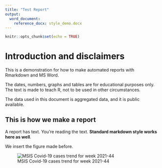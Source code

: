 ```yaml
---
title: "Test Report"
output: 
  word_document:
    reference_docx: style_demo.docx
---
```


```r
knitr::opts_chunk$set(echo = TRUE)
```

# Introduction and disclaimers

This is a demonstration for how to make automated reports with Rmarkdown and MS Word.

The dates, numbers, graphs and tables are for educational purposes only. The text is made to teach R, not to be used in other circumstances.

The data used in this document is aggregated data, and it is public available. 


## This is how we make a report

A report has text. You're reading the text. **Standard markdown style works here as well**.



We insert the figure made before. 

![MSIS Covid-19 cases trend for week 2021-44](map_covid_demo.png)


